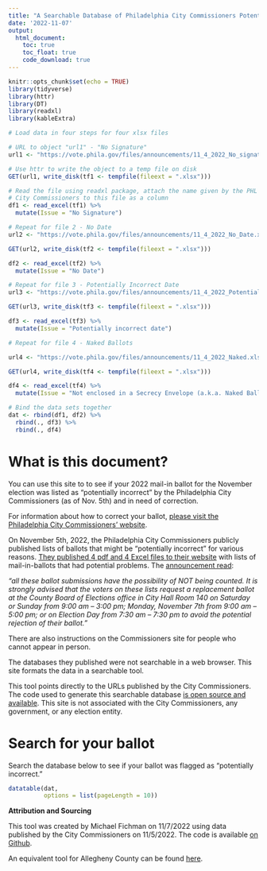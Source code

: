 ```yaml
---
title: "A Searchable Database of Philadelphia City Commissioners Potentially Incorrect Ballots"
date: '2022-11-07'
output: 
  html_document:
    toc: true
    toc_float: true
    code_download: true
---
```


```r
knitr::opts_chunk$set(echo = TRUE)
library(tidyverse)
library(httr)
library(DT)
library(readxl)
library(kableExtra)

# Load data in four steps for four xlsx files

# URL to object "url1" - "No Signature"
url1 <- "https://vote.phila.gov/files/announcements/11_4_2022_No_signature.xlsx"

# Use httr to write the object to a temp file on disk
GET(url1, write_disk(tf1 <- tempfile(fileext = ".xlsx")))

# Read the file using readxl package, attach the name given by the PHL
# City Commissioners to this file as a column
df1 <- read_excel(tf1) %>%
  mutate(Issue = "No Signature")

# Repeat for file 2 - No Date
url2 <- "https://vote.phila.gov/files/announcements/11_4_2022_No_Date.xlsx"

GET(url2, write_disk(tf2 <- tempfile(fileext = ".xlsx")))

df2 <- read_excel(tf2) %>%
  mutate(Issue = "No Date")

# Repeat for file 3 - Potentially Incorrect Date
url3 <- "https://vote.phila.gov/files/announcements/11_4_2022_Potentially_Incorrect.xlsx"

GET(url3, write_disk(tf3 <- tempfile(fileext = ".xlsx")))

df3 <- read_excel(tf3) %>%
  mutate(Issue = "Potentially incorrect date")

# Repeat for file 4 - Naked Ballots

url4 <- "https://vote.phila.gov/files/announcements/11_4_2022_Naked.xlsx"

GET(url4, write_disk(tf4 <- tempfile(fileext = ".xlsx")))

df4 <- read_excel(tf4) %>%
  mutate(Issue = "Not enclosed in a Secrecy Envelope (a.k.a. Naked Ballots)")

# Bind the data sets together
dat <- rbind(df1, df2) %>%
  rbind(., df3) %>%
  rbind(., df4)

```

# What is this document?

You can use this site to to see if your 2022 mail-in ballot for the November election was listed as "potentially incorrect" by the Philadelphia City Commissioners (as of Nov. 5th) and in need of correction.

For information about how to correct your ballot, [please visit the Philadelphia City Commissioners' website](https://vote.phila.gov/news/2022/11/05/ballots-administratively-determined-to-have-no-secrecy-envelope-or-no-signature-no-date-or-a-potentially-incorrect-date-on-return-envelope/).

On November 5th, 2022, the Philadelphia City Commissioners publicly published lists of ballots that might be "potentially incorrect" for various reasons. [They published 4 pdf and 4 Excel files to their website](https://vote.phila.gov/news/2022/11/05/ballots-administratively-determined-to-have-no-secrecy-envelope-or-no-signature-no-date-or-a-potentially-incorrect-date-on-return-envelope/) with lists of mail-in-ballots that had potential problems. The [announcement read](https://vote.phila.gov/news/2022/11/05/ballots-administratively-determined-to-have-no-secrecy-envelope-or-no-signature-no-date-or-a-potentially-incorrect-date-on-return-envelope/):

*"all these ballot submissions have the possibility of NOT being counted. It is strongly advised that the voters on these lists request a replacement ballot at the County Board of Elections office in City Hall Room 140 on Saturday or Sunday from 9:00 am – 3:00 pm; Monday, November 7th from 9:00 am – 5:00 pm; or on Election Day from 7:30 am – 7:30 pm to avoid the potential rejection of their ballot."*

There are also instructions on the Commissioners site for people who cannot appear in person.

The databases they published were not searchable in a web browser. This site formats the data in a searchable tool.

This tool points directly to the URLs published by the City Commissioners. The code used to generate this searchable database [is open source and available](https://github.com/mafichman/PotentiallyIncorrectBallots).
This site is not associated with the City Commissioners, any government, or any election entity.

# Search for your ballot

Search the database below to see if your ballot was flagged as "potentially incorrect."

```r
datatable(dat, 
          options = list(pageLength = 10))
```
**Attribution and Sourcing**

This tool was created by Michael Fichman on 11/7/2022 using data published by the City Commissioners on 11/5/2022. The code is available [on Github](https://github.com/mafichman/PotentiallyIncorrectBallots).

An equivalent tool for Allegheny County can be found [here](https://mafichman.github.io/incorrectBallotsPGH/).
